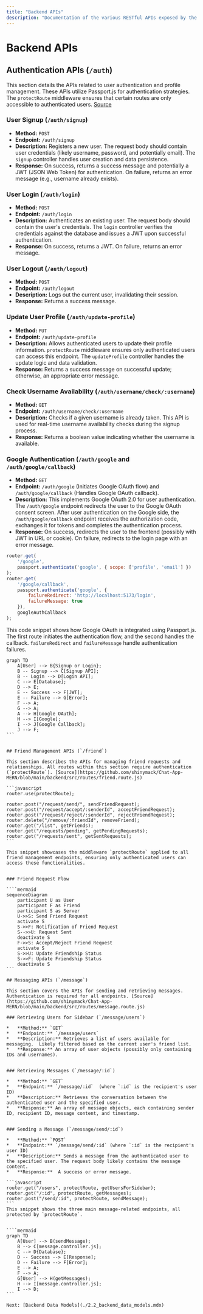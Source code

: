 ```yaml
---
title: "Backend APIs"
description: "Documentation of the various RESTful APIs exposed by the backend."
---
```


# Backend APIs

<TOC />

## Authentication APIs (`/auth`)

This section details the APIs related to user authentication and profile management.  These APIs utilize Passport.js for authentication strategies.  The `protectRoute` middleware ensures that certain routes are only accessible to authenticated users.  [Source](https://github.com/shinymack/Chat-App-MERN/blob/main/backend/src/routes/auth.route.js)

### User Signup (`/auth/signup`)

*   **Method:** `POST`
*   **Endpoint:** `/auth/signup`
*   **Description:** Registers a new user.  The request body should contain user credentials (likely username, password, and potentially email).  The `signup` controller handles user creation and data persistence.
*   **Response:** On success, returns a success message and potentially a JWT (JSON Web Token) for authentication. On failure, returns an error message (e.g., username already exists).


### User Login (`/auth/login`)

*   **Method:** `POST`
*   **Endpoint:** `/auth/login`
*   **Description:** Authenticates an existing user. The request body should contain the user's credentials. The `login` controller verifies the credentials against the database and issues a JWT upon successful authentication.
*   **Response:** On success, returns a JWT.  On failure, returns an error message.


### User Logout (`/auth/logout`)

*   **Method:** `POST`
*   **Endpoint:** `/auth/logout`
*   **Description:** Logs out the current user, invalidating their session.
*   **Response:** Returns a success message.


### Update User Profile (`/auth/update-profile`)

*   **Method:** `PUT`
*   **Endpoint:** `/auth/update-profile`
*   **Description:** Allows authenticated users to update their profile information.  `protectRoute` middleware ensures only authenticated users can access this endpoint. The `updateProfile` controller handles the update logic and data validation.
*   **Response:**  Returns a success message on successful update; otherwise, an appropriate error message.


### Check Username Availability (`/auth/username/check/:username`)

*   **Method:** `GET`
*   **Endpoint:** `/auth/username/check/:username`
*   **Description:** Checks if a given username is already taken.  This API is used for real-time username availability checks during the signup process.
*   **Response:** Returns a boolean value indicating whether the username is available.


### Google Authentication (`/auth/google` and `/auth/google/callback`)

*   **Method:** `GET`
*   **Endpoint:** `/auth/google` (Initiates Google OAuth flow) and `/auth/google/callback` (Handles Google OAuth callback).
*   **Description:** This implements Google OAuth 2.0 for user authentication. The `/auth/google` endpoint redirects the user to the Google OAuth consent screen. After user authentication on the Google side, the `/auth/google/callback` endpoint receives the authorization code, exchanges it for tokens and completes the authentication process.
*   **Response:** On success, redirects the user to the frontend (possibly with JWT in URL or cookie).  On failure, redirects to the login page with an error message.

```javascript
router.get(
    '/google',
    passport.authenticate('google', { scope: ['profile', 'email'] })
);
router.get(
    '/google/callback',
    passport.authenticate('google', {
        failureRedirect: 'http://localhost:5173/login', 
        failureMessage: true 
    }),
    googleAuthCallback 
);
```

This code snippet shows how Google OAuth is integrated using Passport.js. The first route initiates the authentication flow, and the second handles the callback. `failureRedirect` and `failureMessage` handle authentication failures.


````mermaid
graph TD
    A[User] --> B{Signup or Login};
    B -- Signup --> C[Signup API];
    B -- Login --> D[Login API];
    C --> E[Database];
    D --> E;
    E -- Success --> F[JWT];
    E -- Failure --> G[Error];
    F --> A;
    G --> A;
    A --> H[Google OAuth];
    H --> I[Google];
    I --> J[Google Callback];
    J --> F;
```


## Friend Management APIs (`/friend`)

This section describes the APIs for managing friend requests and relationships. All routes within this section require authentication (`protectRoute`). [Source](https://github.com/shinymack/Chat-App-MERN/blob/main/backend/src/routes/friend.route.js)

```javascript
router.use(protectRoute);

router.post("/request/send/", sendFriendRequest);
router.post("/request/accept/:senderId", acceptFriendRequest);
router.post("/request/reject/:senderId", rejectFriendRequest);
router.delete("/remove/:friendId", removeFriend);
router.get("/list", getFriends);
router.get("/requests/pending", getPendingRequests);
router.get("/requests/sent", getSentRequests);
```

This snippet showcases the middleware `protectRoute` applied to all friend management endpoints, ensuring only authenticated users can access these functionalities.


### Friend Request Flow

````mermaid
sequenceDiagram
    participant U as User
    participant F as Friend
    participant S as Server
    U->>S: Send Friend Request
    activate S
    S->>F: Notification of Friend Request
    S-->>U: Request Sent
    deactivate S
    F->>S: Accept/Reject Friend Request
    activate S
    S->>U: Update Friendship Status
    S->>F: Update Friendship Status
    deactivate S
```

## Messaging APIs (`/message`)

This section covers the APIs for sending and retrieving messages.  Authentication is required for all endpoints. [Source](https://github.com/shinymack/Chat-App-MERN/blob/main/backend/src/routes/message.route.js)

### Retrieving Users for Sidebar (`/message/users`)

*   **Method:** `GET`
*   **Endpoint:** `/message/users`
*   **Description:** Retrieves a list of users available for messaging.  Likely filtered based on the current user's friend list.
*   **Response:** An array of user objects (possibly only containing IDs and usernames).


### Retrieving Messages (`/message/:id`)

*   **Method:** `GET`
*   **Endpoint:** `/message/:id`  (where `:id` is the recipient's user ID)
*   **Description:** Retrieves the conversation between the authenticated user and the specified user.
*   **Response:** An array of message objects, each containing sender ID, recipient ID, message content, and timestamp.


### Sending a Message (`/message/send/:id`)

*   **Method:** `POST`
*   **Endpoint:** `/message/send/:id` (where `:id` is the recipient's user ID)
*   **Description:** Sends a message from the authenticated user to the specified user. The request body likely contains the message content.
*   **Response:**  A success or error message.

```javascript
router.get("/users", protectRoute, getUsersForSidebar);
router.get("/:id", protectRoute, getMessages);
router.post("/send/:id", protectRoute, sendMessage);
```
This snippet shows the three main message-related endpoints, all protected by `protectRoute`.


````mermaid
graph TD
    A[User] --> B(sendMessage);
    B --> C[message.controller.js];
    C --> D{Database};
    D -- Success --> E[Response];
    D -- Failure --> F[Error];
    E --> A;
    F --> A;
    G[User] --> H(getMessages);
    H --> I[message.controller.js];
    I --> D;
```

Next: [Backend Data Models](./2.2_backend_data_models.mdx)